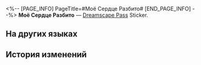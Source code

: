 <%-- [PAGE_INFO]
PageTitle=#Моё Сердце Разбито#
[END_PAGE_INFO] --%>
{{Предмет Инфобокс
|id          = 223404
|Изображение = Dreamscape Pass Sticker Моё Сердце Разбито.png
|Тип         = Dreamscape Pass Sticker
|Тип2        = Абсурдный сон I Stickers
|Инвентарь   = 
|Редкость    = 4
|Эффект      = 
|Описание    = Пронумерованные наклейки, используемые для украшения дневника сновидений. Бывают самыми разными.
|Источник1   = [[Открыто по умолчанию]]
}}
{{Описание|В самой твёрдой скорлупе - самое пустое сердце.}}
'''Моё Сердце Разбито''' — [[Dreamscape Pass]] Sticker.

==На других языках==
{{На других языках
|en   = Heartbreaker
|zhs  = 我心支离破碎
|zht  = 我心支離破碎
|ja   = 砕け散った心
|ko   = 산산조각난 내 마음
|es   = Rompecorazones
|fr   = Crève-cœur
|ru   = Моё Сердце Разбито
|th   = ใจที่แตกสลาย
|vi   = Tim Tôi Tan Nát
|de   = Herzensbrecher
|id   = Heartbreaker
|pt   = Destruidor de Corações
}}

==История изменений==
{{История изменений|3.5}}